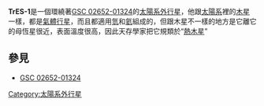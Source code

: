 {{Planetbox begin 
| name = TrES-1
}} 
{{Planetbox image
| image=Ssc2005-09b.jpg
| caption=畫家畫下的TrES-1
}}
{{Planetbox star 
| star = [[GSC_02652-01324|GSC 02652-01324]]
| constell = [[天琴座|天琴座]]
| RA = {{RA|19|04|09}} 
| DEC = {{DEC|+36|37|57}}
| dist_ly = 512 ± 20
| dist_pc = 157 ± 6
| class = K0V
}} 
{{Planetbox orbit 
| semimajor = 0.0393 ± <br />0.0007
| eccentricity = 0.135 ± 0.096
| period = 3.030065 ±<br /> 0.000008
| inclination = 88.2 ± 1
| ang_dist = 0.25
| long_peri = 273
| t_peri = 2,453,186.8060<br /> ± 0.002
| semi-amp = 115.2 ± 6.2
}}
{{Planetbox character 
| mass =  0.61 ± 0.06
| mass_earth = 
| radius = 1.081<sup>+0.18</sup><sub>-0.04</sub>
| radius_earth = 
| density = 642
| gravity_earth = 0.52
| temperature = 1,060 ± 50
}} 
{{Planetbox discovery 
| discovery_date = 2004
| discoverers = [[Roi_Alonso|Alonso]] et al.
| discovery_site = [[Canary_Islands|Canary Islands]]
| discovery_method = 凌日法、徑向速度
| discovery_location = USA
}}
{{Planetbox end}}
'''TrES-1'''是一個環繞著[[GSC_02652-01324|GSC 02652-01324]]的[[太陽系外行星|太陽系外行星]]，他跟[[太陽系|太陽系]]裡的[[木星|木星]]一樣，都是[[氣體行星|氣體行星]]，而且都適用[[氫|氫]]和[[氦|氦]]組成的，但跟木星不一樣的地方是它離它的母恆星很近，表面溫度很高，因此天存學家把它規類於“[[熱木星|熱木星]]”
== 參見 ==
* [[GSC_02652-01324|GSC 02652-01324]] 
{{太陽系外行星小作品}}

[[Category:太陽系外行星|Category:太陽系外行星]]